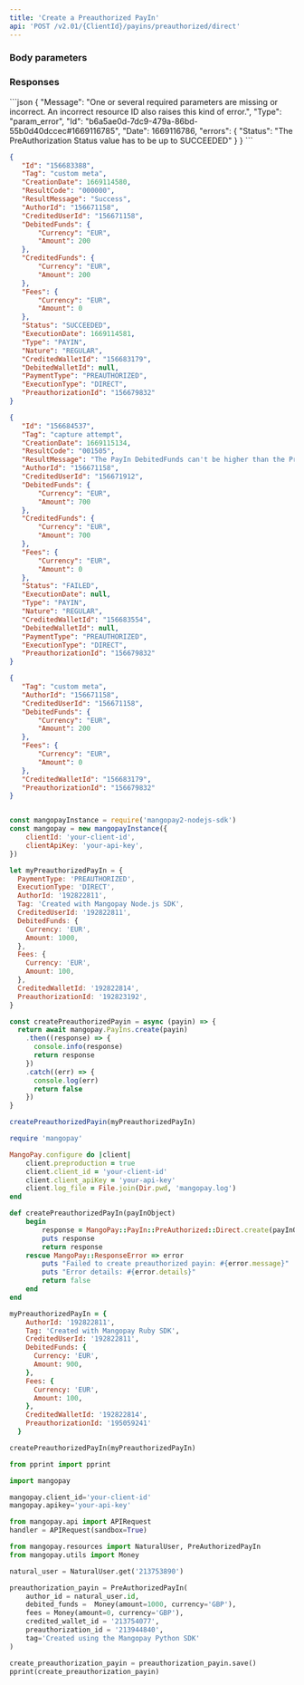 ```yaml
---
title: 'Create a Preauthorized PayIn'  
api: 'POST /v2.01/{ClientId}/payins/preauthorized/direct'  
---
```


  

### Body parameters  

<Tag />  

<AuthorId2 />  

<CreditedUserId />  

<DebitedFunds9 />  

<Fees9 />  

<CreditedWalletId />  

<PreauthorizationId />  

### Responses  

<AccordionGroup><Accordion title="200 - Successful capture">  

<IdResponse />  

<Tag2Response />  

<CreationDateResponse />  

<ResultCodeResponse />  

<ResultMessageResponse />  

<AuthorIdResponse />  

<CreditedUserIdResponse />  

<DebitedFunds11Response />  

<CreditedFunds9Response />  

<Fees12Response />  

<Status2Response />  

<ExecutionDateResponse />  

<TypeResponse />  

<NatureResponse />  

<CreditedWalletIdResponse />  

<DebitedWalletId1Response />  

<PaymentType2Response />  

<ExecutionTypeResponse />  

<PreauthorizationIdResponse /></Accordion><Accordion title="200 - Failed: Amount greater than remaining funds">  

<IdResponse />  

<Tag2Response />  

<CreationDateResponse />  

<ResultCodeResponse />  

<ResultMessageResponse />  

<AuthorIdResponse />  

<CreditedUserIdResponse />  

<DebitedFunds11Response />  

<CreditedFunds9Response />  

<Fees12Response />  

<Status2Response />  

<ExecutionDateResponse />  

<TypeResponse />  

<NatureResponse />  

<CreditedWalletIdResponse />  

<DebitedWalletIdResponse />  

<PaymentType2Response />  

<ExecutionTypeResponse />  

<PreauthorizationIdResponse />

</Accordion>
</AccordionGroup>  

<AccordionGroup>  

<Accordion title="400 - Failed: Preauthorization Status not SUCCEEDED">
```json
{
   "Message": "One or several required parameters are missing or incorrect. An incorrect resource ID also raises this kind of error.",
   "Type": "param_error",
   "Id": "b6a5ae0d-7dc9-479a-86bd-55b0d40dccec#1669116785",
   "Date": 1669116786,
   "errors": {
       "Status": "The PreAuthorization Status value has to be up to SUCCEEDED"
   }
}  
 ```  
</Accordion>

</AccordionGroup>  

<ResponseExample>  

```json 200 - Successful capture  
{
   "Id": "156683388",
   "Tag": "custom meta",
   "CreationDate": 1669114580,
   "ResultCode": "000000",
   "ResultMessage": "Success",
   "AuthorId": "156671158",
   "CreditedUserId": "156671158",
   "DebitedFunds": {
       "Currency": "EUR",
       "Amount": 200
   },
   "CreditedFunds": {
       "Currency": "EUR",
       "Amount": 200
   },
   "Fees": {
       "Currency": "EUR",
       "Amount": 0
   },
   "Status": "SUCCEEDED",
   "ExecutionDate": 1669114581,
   "Type": "PAYIN",
   "Nature": "REGULAR",
   "CreditedWalletId": "156683179",
   "DebitedWalletId": null,
   "PaymentType": "PREAUTHORIZED",
   "ExecutionType": "DIRECT",
   "PreauthorizationId": "156679832"
}  
 ```  

```json 200 - Failed: Amount greater than remaining funds  
{
   "Id": "156684537",
   "Tag": "capture attempt",
   "CreationDate": 1669115134,
   "ResultCode": "001505",
   "ResultMessage": "The PayIn DebitedFunds can't be higher than the PreAuthorization remaining amount",
   "AuthorId": "156671158",
   "CreditedUserId": "156671912",
   "DebitedFunds": {
       "Currency": "EUR",
       "Amount": 700
   },
   "CreditedFunds": {
       "Currency": "EUR",
       "Amount": 700
   },
   "Fees": {
       "Currency": "EUR",
       "Amount": 0
   },
   "Status": "FAILED",
   "ExecutionDate": null,
   "Type": "PAYIN",
   "Nature": "REGULAR",
   "CreditedWalletId": "156683554",
   "DebitedWalletId": null,
   "PaymentType": "PREAUTHORIZED",
   "ExecutionType": "DIRECT",
   "PreauthorizationId": "156679832"
}  
 ```  

</ResponseExample>  

<RequestExample>  
  
```json REST  
{
   "Tag": "custom meta",
   "AuthorId": "156671158",
   "CreditedUserId": "156671158",
   "DebitedFunds": {
       "Currency": "EUR",
       "Amount": 200
   },
   "Fees": {
       "Currency": "EUR",
       "Amount": 0
   },
   "CreditedWalletId": "156683179",
   "PreauthorizationId": "156679832"
}  
```  

  
```javascript NodeJS  

const mangopayInstance = require('mangopay2-nodejs-sdk')
const mangopay = new mangopayInstance({
    clientId: 'your-client-id',
    clientApiKey: 'your-api-key',
})

let myPreauthorizedPayIn = {
  PaymentType: 'PREAUTHORIZED',
  ExecutionType: 'DIRECT',
  AuthorId: '192822811',
  Tag: 'Created with Mangopay Node.js SDK',
  CreditedUserId: '192822811',
  DebitedFunds: {
    Currency: 'EUR',
    Amount: 1000,
  },
  Fees: {
    Currency: 'EUR',
    Amount: 100,
  },
  CreditedWalletId: '192822814',
  PreauthorizationId: '192823192',
}

const createPreauthorizedPayin = async (payin) => {
  return await mangopay.PayIns.create(payin)
    .then((response) => {
      console.info(response)
      return response
    })
    .catch((err) => {
      console.log(err)
      return false
    })
}

createPreauthorizedPayin(myPreauthorizedPayIn)  
```  

  
```ruby Ruby  
require 'mangopay'

MangoPay.configure do |client|
    client.preproduction = true
    client.client_id = 'your-client-id'
    client.client_apiKey = 'your-api-key'
    client.log_file = File.join(Dir.pwd, 'mangopay.log')
end

def createPreauthorizedPayIn(payInObject)
    begin
        response = MangoPay::PayIn::PreAuthorized::Direct.create(payInObject)
        puts response
        return response
    rescue MangoPay::ResponseError => error
        puts "Failed to create preauthorized payin: #{error.message}"
        puts "Error details: #{error.details}"
        return false
    end
end

myPreauthorizedPayIn = {
    AuthorId: '192822811',
    Tag: 'Created with Mangopay Ruby SDK',
    CreditedUserId: '192822811',
    DebitedFunds: {
      Currency: 'EUR',
      Amount: 900,
    },
    Fees: {
      Currency: 'EUR',
      Amount: 100,
    },
    CreditedWalletId: '192822814',
    PreauthorizationId: '195059241'
  }

createPreauthorizedPayIn(myPreauthorizedPayIn)  
```  

  
```python Python  
from pprint import pprint

import mangopay

mangopay.client_id='your-client-id'
mangopay.apikey='your-api-key'

from mangopay.api import APIRequest
handler = APIRequest(sandbox=True)

from mangopay.resources import NaturalUser, PreAuthorizedPayIn
from mangopay.utils import Money

natural_user = NaturalUser.get('213753890')

preauthorization_payin = PreAuthorizedPayIn(
    author_id = natural_user.id,
    debited_funds =  Money(amount=1000, currency='GBP'),
    fees = Money(amount=0, currency='GBP'),
    credited_wallet_id = '213754077',
    preauthorization_id = '213944840',
    tag='Created using the Mangopay Python SDK'
)

create_preauthorization_payin = preauthorization_payin.save()
pprint(create_preauthorization_payin)
```  

  
</RequestExample>